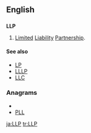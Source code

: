 ==English==

==={{initialism}}===
{{wikipedia}}
'''LLP'''

# {{business}}{{legal}} [[limited|Limited]] [[liability|Liability]] [[partnership|Partnership]].

====See also====
*[[LP]]
*[[LLLP]]
*[[LLC]]

===Anagrams===
* {{alphagram|llp}}
* [[PLL#English|PLL]]


[[ja:LLP]]
[[tr:LLP]]